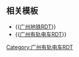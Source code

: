{{Routemap
| title = 广州有轨电车THZ1线
| title-bg = {{广州地铁颜色|THZ1}}
| title-color = white
| width = 380px
| text-width = 0,90,160
| legend = no
| collapsible = no
| inline = <includeonly>yes</includeonly>
| map =
uENDEa~~ ~~预留延伸
SUBWAY-CHN\BLf+l\BLeq!~uHST\WASSER\~~ ~~[[广州塔站 (有轨电车)|广州塔]]~~{{广州地铁路线链接|3|N}} {{广州地铁路线链接|APM|N}}
utCONTgq\BL!~utBHFq\uKRZt\uWKRZt\utCONTfq~~ ~~ ~~ ~~{{rmr|Licon=L|番禺广场|机场北|Ricon=R}}
utKBSTaq\BLe!~utHSTq\uKRZt\uWKRZt\utCONTfq~~ ~~ ~~ ~~{{rmr|林和西|Ricon=R}}
\uHST\WASSER~~ ~~[[广州塔东站|广州塔东]]
WASSERq\uhKRZWae\WABZg+r~~ ~~ ~~ ~~[[黄埔涌]]
uKBSTaq\RP4!~uBUEq\uABZg+r\WASSER\~~ ~~[[磨碟沙停车场]]
\uSKRZ-G4u\WASSER~~ ~~ ~~ ~~[[猎德大桥]]
\uHST\WASSER~~ ~~[[猎德大桥南站|猎德大桥南]]
\uHST\WASSER~~ ~~[[琶醍站|琶醍]]
<!--
-startCollapsible--replace
\uexCONTgq\ueABZgr+r\WASSER\~~ ~~{{广州地铁RDT/dim|磨碟沙枢纽}}
uexSTR+l\uexSTR+r\uSTR\WASSER\
uexSTR\uexHST\uSTR\WASSER\~~ ~~{{广州地铁RDT/dim|[[人民日报站|人民日报]]}}
uexSTR\uexHST\uSTR\WASSER\~~ ~~{{广州地铁RDT/dim|[[海洲路站|海洲路]]}}
uexHST\uexSTR\uSTR\WASSER\~~ ~~{{广州地铁RDT/dim|[[省中医院站|省中医院]]}}
uexHST\uexSTR\uSTR\WASSER\~~ ~~{{广州地铁RDT/dim|[[育华中学站|育华中学]]}}
uexHST\uexSTR\uSTR\WASSER\~~ ~~{{广州地铁RDT/dim|[[琶洲南大街站|琶洲南大街]]}}
uexHST\uexSTR\uSTR\WASSER\~~ ~~{{广州地铁RDT/dim|[[琶洲东大街站|琶洲东大街]]}}
uexSTRl\uexABZql\ueABZgr+r\WASSER\
-endCollapsible
-->
\uHST\WASSER~~ ~~[[南風站|南風]]
\uSKRZ-Au\uexSKRZ-Au~~ ~~ ~~ ~~[[华南快速干线]]
\uHST\WASSER~~ ~~[[会展西站|会展西]]
\uHST\WASSER~~ ~~[[会展中站|会展中]]
\uHST\WASSER~~ ~~[[会展东站|会展东]]
\uSKRZ-G4u\WASSER~~ ~~ ~~ ~~[[琶洲大桥]]
\uHST\WASSER~~ ~~[[琶洲大桥南站|琶洲大桥南]]
\RP4\uSTR\WASSERl\WCONTfq
RP4l\RP4q!~uBUE\RP4q~~ ~~ ~~ ~~阅江中路
uHST~~ ~~[[琶洲塔站|琶洲塔]]
vRP2q\vRP2+r!~uBUE\~~ ~~ ~~ ~~新港东路
utCONTg\vRP2!~uSTR\~~ ~~ ~~ ~~{{rmr|Licon=U|滘心}}
utCONTgq\utKBHFxe!~BLa!~utINTq\utSTRq!~vRP2!~uSTR\utCONTfq\~~ ~~ ~~ ~~{{rmr|Licon=L|南沙客运港|黄村|Ricon=R}}
uextCONTf!~BLl+g\vRP2!~BLeq!~uHST\SUBWAY-CHN~~ ~~[[万胜围站 (有轨电车)|万胜围]]~~{{广州地铁路线链接|4|N}} {{广州地铁路线链接|8|N}}
\\vRP2!~uENDEe\\~~ ~~预留延伸
<!--
-startCollapsible--replace
\uextCONTf\vRP2!~uexCONTf\\~~ ~~预留延伸
\uextSTR\vRP2!~uexSTR\\
uextSTR\vRP2!~uexHST\~~ ~~{{广州地铁RDT/dim|[[新洲立交站|新洲立交]]}}
uextSTR\vRP2!~uexSKRZ-Mu\~~ ~~ ~~ ~~[[广州环城高速公路|环城高速]]
exBLaq!~uextBHF\vRP2!~exBLeq!~uexHST\~~ ~~{{广州地铁RDT/dim|[[凤浦公园站|凤浦公园]]}}~~{{广州地铁RDT/dim|转乘 {{广州地铁路线链接|8|N}}}}
uextSTR\vRP2!~uexABZg+l\uexKDSTeq~~ ~~{{广州地铁RDT/dim|[[新洲停车场]]}}
exBLaq!~uextBHF\vRP2!~exBLeq!~uexHST\~~ ~~{{广州地铁RDT/dim|[[新洲站|新洲]]}}~~{{广州地铁RDT/dim|转乘 {{广州地铁路线链接|8|N}}}}
\uextCONTf\uexLSTR\\
uexLSTR
uexLSTR
\uexHST\WCONTg~~ ~~{{广州地铁RDT/dim|[[仑头站|仑头]]}}
\uexhKRZWae\WABZg+r
\uexHST\WASSER~~ ~~{{广州地铁RDT/dim|[[小洲村站|小洲村]]}}
\uexHST\WASSER~~ ~~{{广州地铁RDT/dim|[[小洲路站|小洲路]]}}
\uexHST\WASSER~~ ~~{{广州地铁RDT/dim|[[三围码头站|三围码头]]}}
\uexHST\WASSER~~ ~~{{广州地铁RDT/dim|[[瀛洲公园站|瀛洲公园]]}}
\uexHST\WASSER~~ ~~{{广州地铁RDT/dim|[[救捞局站|救捞局]]}}
\uexSKRZ-G4u\WASSER~~ ~~ ~~ ~~[[番禺大桥]]
\uexHST\WASSER~~ ~~{{广州地铁RDT/dim|[[大沙村东站|大沙村东]]}}
\uexHST\WASSER~~ ~~{{广州地铁RDT/dim|[[大沙村站|大沙村]]}}
\uexSKRZ-G4u\WASSER~~ ~~ ~~ ~~[[新光大桥]]
BLf+l\BLeq!~uexHST\WASSER~~ ~~{{广州地铁RDT/dim|[[沥滘站|沥滘]]}}~~{{广州地铁RDT/dim|转乘 {{广州地铁路线链接|3|N}} {{广州地铁路线链接|GF}}}}
utCONTgq\BLe!~uextKBHFa!~utINTq\uxKRZt\uWKRZt\utCONTfq~~ ~~ ~~ ~~{{rmr|Licon=L|天河客运站|番禺广场|Ricon=R}}
utCONTf\uexSTR\WASSER~~ ~~ ~~ ~~{{rmr|Licon=D|魁奇路}}
\uexHST\WASSER~~ ~~{{广州地铁RDT/dim|[[西村大街站|西村大街]]}}
\uexSKRZ-G4u\WASSER~~ ~~ ~~ ~~[[洛溪大桥]]
\uexHST\WASSER~~ ~~{{广州地铁RDT/dim|[[洛溪渡口站|洛溪渡口]]}}
\uexENDEe\WCONTf~~ ~~{{广州地铁RDT/dim|预留延伸}}
-endCollapsible
-->
}}<noinclude>

{{Rdt intro|[[广州市海珠环岛新型有轨电车]]}}

== 相关模板 ==
*{{[[Template:广州地铁RDT|广州地铁RDT]]}}
*{{[[Template:广州有轨电车RDT|广州有轨电车RDT]]}}

[[Category:广州有轨电车RDT]]
</noinclude>